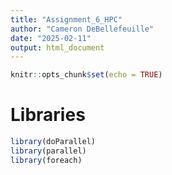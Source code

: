 ```yaml
---
title: "Assignment_6_HPC"
author: "Cameron DeBellefeuille"
date: "2025-02-11"
output: html_document
---
```


```r
knitr::opts_chunk$set(echo = TRUE)
```

# Libraries

```r
library(doParallel)
library(parallel)
library(foreach)
```





